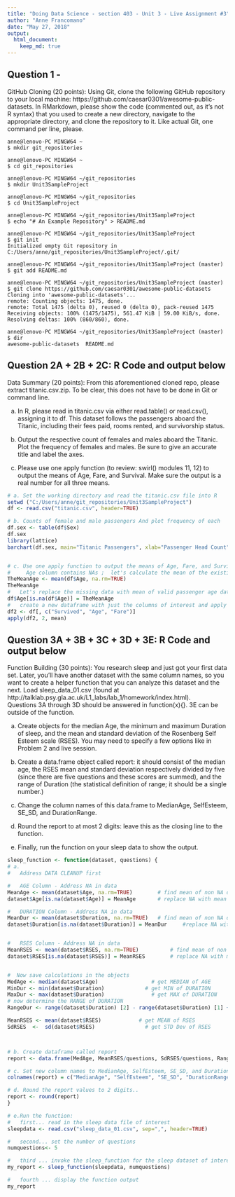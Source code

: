 ---
title: "Doing Data Science - section 403 - Unit 3 - Live Assignment #3"
author: "Anne Francomano"
date: "May 27, 2018"
output: 
  html_document:
    keep_md: true
---

## Question 1 -
GitHub Cloning (20 points): Using Git, clone the following GitHub repository to your local machine: https://github.com/caesar0301/awesome-public-datasets.  In RMarkdown, please show the code (commented out, as it's not R syntax) that you used to create a new directory, navigate to the appropriate directory, and clone the repository to it.  Like actual Git, one command per line, please.


    anne@lenovo-PC MINGW64 ~
    $ mkdir git_repositories

    anne@lenovo-PC MINGW64 ~
    $ cd git_repositories

    anne@lenovo-PC MINGW64 ~/git_repositories
    $ mkdir Unit3SampleProject

    anne@lenovo-PC MINGW64 ~/git_repositories
    $ cd Unit3SampleProject

    anne@lenovo-PC MINGW64 ~/git_repositories/Unit3SampleProject
    $ echo "# An Example Repository" > README.md

    anne@lenovo-PC MINGW64 ~/git_repositories/Unit3SampleProject
    $ git init
    Initialized empty Git repository in              C:/Users/anne/git_repositories/Unit3SampleProject/.git/

    anne@lenovo-PC MINGW64 ~/git_repositories/Unit3SampleProject (master)
    $ git add README.md

    anne@lenovo-PC MINGW64 ~/git_repositories/Unit3SampleProject (master)
    $ git clone https://github.com/caesar0301/awesome-public-datasets
    Cloning into 'awesome-public-datasets'...
    remote: Counting objects: 1475, done.
    remote: Total 1475 (delta 0), reused 0 (delta 0), pack-reused 1475
    Receiving objects: 100% (1475/1475), 561.47 KiB | 59.00 KiB/s, done.
    Resolving deltas: 100% (860/860), done.

    anne@lenovo-PC MINGW64 ~/git_repositories/Unit3SampleProject (master)
    $ dir
    awesome-public-datasets  README.md



## Question 2A + 2B + 2C:   R Code and output below
Data Summary (20 points): From this aforementioned cloned repo, please extract titanic.csv.zip.  To be clear, this does not have to be done in Git or command line.  

a.	In R, please read in titanic.csv via either read.table() or read.csv(), assigning it to df.  This dataset follows the passengers aboard the Titanic, including their fees paid, rooms rented, and survivorship status.

b.	Output the respective count of females and males aboard the Titanic. Plot the frequency of females and males.  Be sure to give an accurate title and label the axes.

c.	Please use one apply function (to review: swirl() modules 11, 12) to output the means of Age, Fare, and Survival.  Make sure the output is a real number for all three means.

```{r echo=TRUE}

# a. Set the working directory and read the titanic.csv file into R
setwd ("C:/Users/anne/git_repositories/Unit3SampleProject")
df <- read.csv("titanic.csv", header=TRUE)

# b. Counts of female and male passengers And plot frequency of each
df.sex <- table(df$Sex)
df.sex
library(lattice)
barchart(df.sex, main="Titanic Passengers", xlab="Passenger Head Count", ylab="Gender")


# c. Use one apply function to output the means of Age, Fare, and Survival
#     Age column contains NAs ;  let's calculate the mean of the existing passenger age data
TheMeanAge <- mean(df$Age, na.rm=TRUE)
TheMeanAge
#   Let's replace the missing data with mean of valid passenger age data
df$Age[is.na(df$Age)] = TheMeanAge
#   create a new dataframe with just the columns of interest and apply mean
df2 <- df[, c("Survived", "Age", "Fare")]     
apply(df2, 2, mean)

```

## Question 3A + 3B + 3C + 3D + 3E:   R Code and output below

Function Building (30 points): You research sleep and just got your first data set.  Later, you'll have another dataset with the same column names, so you want to create a helper function that you can analyze this dataset and the next.  Load sleep_data_01.csv (found at http://talklab.psy.gla.ac.uk/L1_labs/lab_1/homework/index.html).  
Questions 3A through 3D should be answered in function(x){}.  3E can be outside of the function. 

a.	Create objects for the median Age, the minimum and maximum Duration of sleep, and the mean and standard deviation of the Rosenberg Self Esteem scale (RSES).  You may need to specify a few options like in Problem 2 and live session.

b.	Create a data.frame object called report: it should consist of the median age, the RSES mean and standard deviation respectively divided by five (since there are five questions and these scores are summed), and the range of Duration (the statistical definition of range; it should be a single number.)

c.	Change the column names of this data.frame to MedianAge, SelfEsteem, SE_SD, and DurationRange.

d.	Round the report to at most 2 digits: leave this as the closing line to the function.

e.  Finally, run the function on your sleep data to show the output.


```{r echo=TRUE}

sleep_function <- function(dataset, questions) {
# a. 						
#   Address DATA CLEANUP first

#   AGE Column - Address NA in data
MeanAge <- mean(dataset$Age, na.rm=TRUE)  		# find mean of non NA data
dataset$Age[is.na(dataset$Age)] = MeanAge	  	# replace NA with mean

#   DURATION Column - Address NA in data 
MeanDur <- mean(dataset$Duration, na.rm=TRUE)  	# find mean of non NA data
dataset$Duration[is.na(dataset$Duration)] = MeanDur  	#replace NA with mean


#   RSES Column - Address NA in data
MeanRSES <- mean(dataset$RSES, na.rm=TRUE)  		# find mean of non NA data
dataset$RSES[is.na(dataset$RSES)] = MeanRSES	  	# replace NA with mean


#  Now save calculations in the objects
MedAge <- median(dataset$Age)		          # get MEDIAN of AGE
MinDur <- min(dataset$Duration)		        # get MIN of DURATION 
MaxDur <- max(dataset$Duration) 		      # get MAX of DURATION
# now determine the RANGE of DURATION
RangeDur <- range(dataset$Duration) [2]	- range(dataset$Duration) [1] + 1 

MeanRSES <- mean(dataset$RSES)			  # get MEAN of RSES
SdRSES  <-  sd(dataset$RSES)			    # get STD Dev of RSES



# b. Create dataframe called report
report <- data.frame(MedAge, MeanRSES/questions, SdRSES/questions, RangeDur)

# c. Set new column names to MedianAge, SelfEsteem, SE_SD, and DurationRange.
colnames(report) = c("MedianAge", "SelfEsteem", "SE_SD", "DurationRange")

# d. Round the report values to 2 digits..
report <- round(report)
}

# e.Run the function:
#   first... read in the sleep data file of interest
sleepdata <- read.csv("sleep_data_01.csv", sep=",", header=TRUE)

#   second... set the number of questions
numquestions<- 5

#   third ... invoke the sleep_function for the sleep dataset of interest
my_report <- sleep_function(sleepdata, numquestions)

#   fourth ... display the function output
my_report

```
